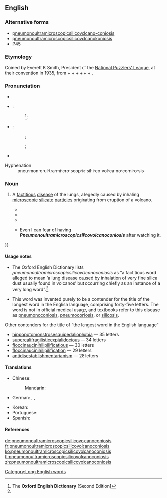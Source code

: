 ==English==
{{rfv}}
===Alternative forms===
* [[pneumonoultramicroscopicsilicovolcano-coniosis]]
* [[pneumonoultramicroscopicsilicovolcanokoniosis]]
* [[P45]]

===Etymology===
Coined by Everett K Smith, President of the [[w:National Puzzlers' League|National Puzzlers’ League]], at their convention in 1935, from {{etyl|grc}} {{term|πνεύμων|tr=pneumōn||lung|lang=grc|sc=polytonic}} + {{etyl|la}} {{term|ultra||beyond|lang=la}} + {{etyl|en|-}} {{term|microscopic|lang=en}} + {{term|silico-|lang=en}} + {{term|volcano|lang=en}} + {{etyl|grc}} {{term|κόνις|tr=konis||dust|lang=grc|sc=polytonic}} + {{etyl|en|-}} {{term|-osis|lang=en}}.

===Pronunciation===
* {{audio|Es-us-ncalif-pneumonoultramicroscopicsilicovolcanoconisis.ogg|Audio (US, Northern California)}}
{{rel-top|Pronunciatory transcriptions and hyphenation}}
* {{a|RP}}:
*: {{IPA|/njuːˌmɒnəʊʌltrəmaɪkrəʊˈskɒpɪkˌsɪlɪkəʊvɒlkeɪnəʊkəʊniˈəʊsɪs/}}<ref name="OED-pronstress&usage">The '''Oxford English Dictionary''' [Second Edition]</ref>;
*: {{SAMPA|/nju:%mQn@UVltr/@maIkr/@U"skQpIk%sIlIk@UvQlkeIn@Uk@Uni"@UsIs/}}
* {{a|US}}:
*: {{enPR|no͞o-män'ō-ŭl-trə-mī-krə-skäpʹĭk-sĭl'ē-kō-väl-kā-nō-kō-nē-ōʹsĭs}};
*: {{IPA|/nuˌmɑːnoʊʌltrəmaɪkroʊˈskɑːpɪkˌsɪlɪkoʊvɑːlkeɪnoʊkoʊniˈoʊsɪs/}};
*: {{SAMPA|/nu%mA:noUVltr@maIkroU"skA:pIk%sIlIkoUvA:lkeInoUkoUni"oUsIs/}}
* {{audio|en-us-pneumonoultramicroscopicsilicovolcanoconiosis.ogg|Audio (US)}}
; Hyphenation
: pneu'''·'''mon'''·'''o'''·'''ul'''·'''tra'''·'''mi'''·'''cro'''·'''scop'''·'''ic'''·'''sil'''·'''i'''·'''co'''·'''vol'''·'''ca'''·'''no'''·'''co'''·'''ni'''·'''o'''·'''sis
{{rel-bottom}}

===Noun===
{{en-noun|-}}

# {{context|nonce}} A [[factitious]] [[disease]] of the lungs, allegedly caused by inhaling [[microscopic]] [[silicate]] [[particle|particles]] originating from eruption of a volcano.
#* {{quote-newsgroup
     | date = 1998-08-27
     | title = Lament for a Lung Disease
     | author = Smokey
     | newsgroup = talk.bizarre
     | id = 6s3r8o$brt$1@camel15.mindspring.com
     | url = http://groups.google.com/group/talk.bizarre/browse_thread/thread/3db7020dcb5b531e/cbd79ebd7c266219?q=pneumonoultramicroscopicsilicovolcanoconiosis
     | passage = I say that it must be the silica dust<br />That we breathed through our mouths and our noses<br />That brought '''pneumonoultramicroscopicsilicovolcanoconiosis'''.
}}
#* {{quote-book
     | date = 2001-06-01
     | title = Guts: A Comedy of Manners
     | first = David 
     | last = Langford
     | authorlink = David Langford
     | coauthors = Grant, John
     | publisher = Wildside Press
     | isbn = 9781587154485
     | page = 72
     | pageurl = http://books.google.com/books?id=XloXRhUhamIC&pg=PA72&dq=pneumonoultramicroscopicsilicovolcanoconiosis
     | passage = Spineless and holy were they, as were the cockpits of youth, for naught ventured they under the [[prebuscum]]. Yet '''pneumonoultramicroscopicsilicovolcanoconiosis''' was more than just a word to them.
}}
#* {{quote-book
     | date = 2008-11-17
     | title = Karlology: What I've Learnt So Far...
     | first = Karl
     | last = Pilkington
     | isbn = 9780756674571
     | publisher = Penguin
     | page = 74
     | pageurl = http://books.google.com/books?id=aIM_z5ns3oYC&pg=PT74&dq=pneumonoultramicroscopicsilicovolcanoconiosis
     | passage = '''Pneumonoultramicroscopicsilicovolcanoconiosis''' is a type of lung disease. If someone can't breathe that well, why give the illness a name that they'll struggle saying in one breath?
}}
#* {{quote-book
     | date = 2011-04-28
     | title = Am I the Person My Mother Warned Me About?: A Four-year College Experience ... Only the Good Parts
     | first = Kurt D.
     | last = Stradtman
     | publisher = Xlibris
     | isbn = 9781462862887
     | lccn = 2011906469
     | page = 90
     | pageurl = http://books.google.com/books?id=06v2Q_rL_dAC&pg=PA90&dq=pneumonoultramicroscopicsilicovolcanoconiosis
     | passage = I still can't watch ''House M.D.'' and not have my mind wonder{{...}} Even I can fear of having '''''Pneumonoultramicroscopicsilicovolcanoconiosis''''' after watching it.
}}

====Usage notes====
{{rel-top|Usage notes}}
* The Oxford English Dictionary lists ''pneumonoultramicroscopicsilicovolcanoconiosis'' as “a factitious word alleged to mean ‘a lung disease caused by inhalation of very fine silica dust usually found in volcanos’ but occurring chiefly as an instance of a very long word”.<ref name="OED-pronstress&usage"/>

* This word was invented purely to be a contender for the title of the longest word in the English language, comprising forty-five letters. The word is not in official medical usage, and textbooks refer to this disease as [[pneumonoconiosis]], [[pneumoconiosis]], or [[silicosis]].

; Other contenders for the title of “the longest word in the English language”
* [[hippopotomonstrosesquipedaliophobia]] — 35 letters
* [[supercalifragilisticexpialidocious]] — 34 letters
* [[floccinaucinihilipilificatious]] — 30 letters
* [[floccinaucinihilipilification]] — 29 letters
* [[antidisestablishmentarianism]] — 28 letters
{{rel-bottom}}

====Translations====
{{trans-top|disease of the lungs}}
* Chinese:
*: Mandarin: {{t|zh|礦工氣管癌|sc=Hani}}
* German: {{t-|de|Quarzstaublunge|f}}, {{t-|de|Quarzstaublungenkrankheit|f}}, {{t-|de|Silikose|f}}
{{trans-mid}}
* Korean: {{t|ko|진폐증|sc=Kore}}
* Portuguese: {{t+|pt|pneumoultramicroscopicossilicovulcanoconiose|f}}
* Spanish: {{t|es|pneumoultramicroscopicosilicovolcanoconiosis|f}}
{{trans-bottom}}

====References====
<references/>

[[Category:Long English words]]

[[de:pneumonoultramicroscopicsilicovolcanoconiosis]]
[[fr:pneumonoultramicroscopicsilicovolcanoconiosis]]
[[ko:pneumonoultramicroscopicsilicovolcanoconiosis]]
[[tl:pneumonoultramicroscopicsilicovolcanoconiosis]]
[[zh:pneumonoultramicroscopicsilicovolcanoconiosis]]